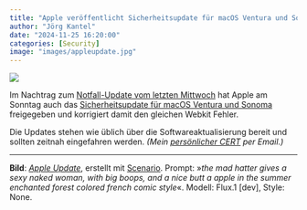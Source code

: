 ```yaml
---
title: "Apple veröffentlicht Sicherheitsupdate für macOS Ventura und Sonoma"
author: "Jörg Kantel"
date: "2024-11-25 16:20:00"
categories: [Security]
image: "images/appleupdate.jpg"
---
```


[![](images/appleupdate-b.jpg)](https://www.flickr.com/photos/schockwellenreiter/54060323269/)

Im Nachtrag zum [Notfall-Update vom letzten Mittwoch](https://kantel.github.io/posts/2024112001_apple_patchday/) hat Apple am Sonntag auch das [Sicherheitsupdate für macOS Ventura und Sonoma](https://support.apple.com/en-us/121756) freigegeben und korrigiert damit den gleichen Webkit Fehler.

Die Updates stehen wie üblich über die Softwareaktualisierung bereit und sollten zeitnah eingefahren werden. *(Mein [persönlicher CERT](https://wwwuser.gwdguser.de/~mreiman1/) per Email.)*

---

**Bild**: *[Apple Update](https://www.flickr.com/photos/schockwellenreiter/54060323269/)*, erstellt mit [Scenario](http://cognitiones.kantel-chaos-team.de/technikgeschichte/rechnerundnetze/scenario.html). Prompt: »*the mad hatter gives a sexy naked woman, with big boops, and a nice butt a apple in the summer enchanted forest colored french comic style*«. Modell: Flux.1 [dev], Style: None.
